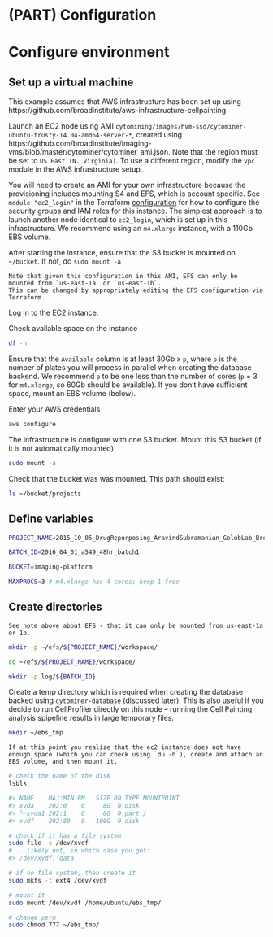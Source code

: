 # (PART) Configuration {-}

# Configure environment

## Set up a virtual machine

This example assumes that AWS infrastructure has been set up using https://github.com/broadinstitute/aws-infrastructure-cellpainting

Launch an EC2 node using AMI `cytomining/images/hvm-ssd/cytominer-ubuntu-trusty-14.04-amd64-server-*`, created using https://github.com/broadinstitute/imaging-vms/blob/master/cytominer/cytominer_ami.json.
Note that the region must be set to `US East (N. Virginia)`.
To use a different region, modify the `vpc` module in the AWS infrastructure setup.

You will need to create an AMI for your own infrastructure because the provisioning includes mounting S4 and EFS, which is account specific.
See `module "ec2_login"` in the Terraform [configuration](https://github.com/broadinstitute/aws-infrastructure-cellpainting/blob/master/terraform/main.tf) for how to configure the security groups and IAM roles for this instance.
The simplest approach is to launch another node identical to  `ec2_login`, which is set up in this infrastructure.
We recommend using an `m4.xlarge` instance, with a 110Gb EBS volume.

After starting the instance, ensure that the S3 bucket is mounted on `~/bucket`.
If not, do `sudo mount -a`

```block2
Note that given this configuration in this AMI, EFS can only be mounted from `us-east-1a` or `us-east-1b`.
This can be changed by appropriately editing the EFS configuration via Terraform.
```

Log in to the EC2 instance.

Check available space on the instance

```sh
df -h
```

Ensure that the `Available` column is at least 30Gb x `p`, where `p` is the number of plates you will process in parallel when creating the database backend.
We recommend `p` to be one less than the number of cores (`p` = 3 for `m4.xlarge`, so 60Gb should be available).
If you don't have sufficient space, mount an EBS volume (below).

Enter your AWS credentials

```sh
aws configure
```

The infrastructure is configure with one S3 bucket.
Mount this S3 bucket (if it is not automatically mounted)

```sh
sudo mount -a
```

Check that the bucket was was mounted.
This path should exist:

```sh
ls ~/bucket/projects
```


## Define variables


```sh
PROJECT_NAME=2015_10_05_DrugRepurposing_AravindSubramanian_GolubLab_Broad

BATCH_ID=2016_04_01_a549_48hr_batch1

BUCKET=imaging-platform

MAXPROCS=3 # m4.xlarge has 4 cores; keep 1 free
```

## Create directories

```block2
See note above about EFS - that it can only be mounted from us-east-1a or 1b.
```

```sh
mkdir -p ~/efs/${PROJECT_NAME}/workspace/

cd ~/efs/${PROJECT_NAME}/workspace/

mkdir -p log/${BATCH_ID}

```


Create a temp directory which is required when creating the database backed using `cytominer-database` (discussed later).
This is also useful if you decide to run CellProfiler directly on this node – running the Cell Painting analysis spipeline results in large temporary files.

```sh
mkdir ~/ebs_tmp
```

```block2
If at this point you realize that the ec2 instance does not have enough space (which you can check using `du -h`), create and attach an EBS volume, and then mount it.
```

```sh
# check the name of the disk
lsblk

#> NAME    MAJ:MIN RM   SIZE RO TYPE MOUNTPOINT
#> xvda    202:0    0     8G  0 disk
#> └─xvda1 202:1    0     8G  0 part /
#> xvdf    202:80   0   100G  0 disk

# check if it has a file system
sudo file -s /dev/xvdf
# ...likely not, in which case you get:
#> /dev/xvdf: data

# if no file system, then create it
sudo mkfs -t ext4 /dev/xvdf

# mount it
sudo mount /dev/xvdf /home/ubuntu/ebs_tmp/

# change perm
sudo chmod 777 ~/ebs_tmp/
```
